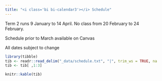 ```yaml
---
title: "<i class='bi bi-calendar3'></i> Schedule"
---
```



::: {.callout-note}
Term 2 runs 9 January to 14 April. No class from 20 February to 24 February.

Schedule prior to March available on Canvas
:::

::: {.callout-warning}
All dates subject to change
:::

```r
library(tibble)
tib <- readr::read_delim("_data/schedule.txt", "|", trim_ws = TRUE, na = "NA")
tib <- tib[ ,1:3]
```

```r
knitr::kable(tib)
```

<!--


## Guest lecturers

-->
